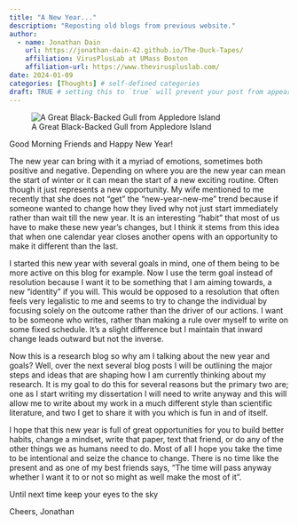 ```yaml
---
title: "A New Year..."
description: "Reposting old blogs from previous website."
author:
  - name: Jonathan Dain
    url: https://jonathan-dain-42.github.io/The-Duck-Tapes/
    affiliation: VirusPlusLab at UMass Boston
    affiliation-url: https://www.theviruspluslab.com/
date: 2024-01-09
categories: [Thoughts] # self-defined categories
draft: TRUE # setting this to `true` will prevent your post from appearing on your listing page until you're ready!
---
```


![A Great Black-Backed Gull from Appledore Island](GBBG.jpeg)

Good Morning Friends and Happy New Year!

The new year can bring with it a myriad of emotions, sometimes both positive and negative. Depending on where you are the new year can mean the start of winter or it can mean the start of a new exciting routine. Often though it just represents a new opportunity. My wife mentioned to me recently that she does not “get” the “new-year-new-me” trend because if someone wanted to change how they lived why not just start immediately rather than wait till the new year. It is an interesting “habit” that most of us have to make these new year’s changes, but I think it stems from this idea that when one calendar year closes another opens with an opportunity to make it different than the last.

I started this new year with several goals in mind, one of them being to be more active on this blog for example. Now I use the term goal instead of resolution because I want it to be something that I am aiming towards, a new “identity” if you will. This would be opposed to a resolution that often feels very legalistic to me and seems to try to change the individual by focusing solely on the outcome rather than the driver of our actions. I want to be someone who writes, rather than making a rule over myself to write on some fixed schedule. It’s a slight difference but I maintain that inward change leads outward but not the inverse.

Now this is a research blog so why am I talking about the new year and goals? Well, over the next several blog posts I will be outlining the major steps and ideas that are shaping how I am currently thinking about my research. It is my goal to do this for several reasons but the primary two are; one as I start writing my dissertation I will need to write anyway and this will allow me to write about my work in a much different style than scientific literature, and two I get to share it with you which is fun in and of itself.

I hope that this new year is full of great opportunities for you to build better habits, change a mindset, write that paper, text that friend, or do any of the other things we as humans need to do. Most of all I hope you take the time to be intentional and seize the chance to change. There is no time like the present and as one of my best friends says, “The time will pass anyway whether I want it to or not so might as well make the most of it”.

Until next time keep your eyes to the sky

Cheers, Jonathan 